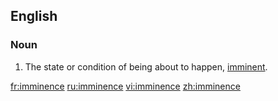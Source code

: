 ==English==

===Noun===
{{en-noun|-}}

# The state or condition of being about to happen, [[imminent]].

[[fr:imminence]]
[[ru:imminence]]
[[vi:imminence]]
[[zh:imminence]]